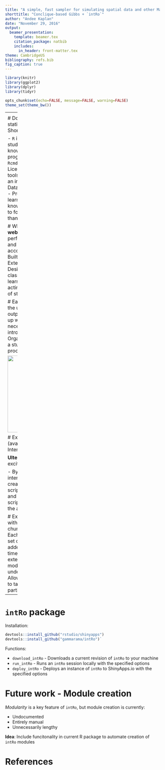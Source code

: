 ```yaml
---
title: "A simple, fast sampler for simulating spatial data and other Markovian data structures + `intRo`"
shorttitle: "Conclique-based Gibbs + `intRo`"
author: "Andee Kaplan"
date: "November 29, 2016"
output: 
  beamer_presentation:
    template: beamer.tex
    citation_package: natbib
    includes:
      in_header: front-matter.tex
theme: CambridgeUS
bibliography: refs.bib
fig_caption: true
---
```


```r
library(knitr)
library(ggplot2)
library(dplyr)
library(tidyr)

opts_chunk$set(echo=FALSE, message=FALSE, warning=FALSE)
theme_set(theme_bw())
```

---- 
\begin{center}
\Huge
A simple, fast sampler for simulating spatial data and other Markovian data structures
\end{center}

# Goal

- Markov random field models are possible for spatial or network data
- Rather than specifying a joint distribution directly, a  model is specified through a set of full conditional distributions for each spatial location
- Assume the spatial data are on a regular lattice (wrapped on a torus)

**Goal:** A new, provably fast approach for simulating spatial/network data.

# Spatial Markov random field (MRF) models

\begin{block}{Notation}
\begin{itemize}
\item Variables  $\{ Y(\mbs_i): i=1, \dots, n \}$ at locations $\{ \mbs_i: i=1, \dots, n\}$
\item Neighborhoods: $N_i$ specified according to some configuration
\item Neighboring Values: $\mby(N_i) = \{ y(\mbs_j) : \mbs_j \in N_i \}$
\item Full Conditionals: $\{ f_i(y(\mbs_i)|\mby(N_i), \mbtheta): i=1, \dots, n \}$
\begin{itemize}
    \item $f_i(y(\mbs_i)|\mby(N_i), \mbtheta)$ is conditional pmf/pdf of $Y(\mbs_i)$ given values for its
 neighbors  $\mby(N_i)$
    \item Often assume a common conditional cdf $F_i=F$ form ($f_i=f$) for all $i$
\end{itemize}
\end{itemize}
\end{block}

# Exponential family examples

1. Conditional Gaussian (3 parameters):  
    $$
      f_i(y(\mbs_i)|\mby(N_i),\alpha,\eta,\tau) = \frac{1}{\sqrt{2 \pi} \tau}\exp\left( -\frac{[y(\mbs_i) - \mu(\mbs_i) ]^2}{2 \tau^2}\right)
    $$
    $Y(\mbs_i)$ given neighbors $\mby(N_i)$ is normal with variance $\tau^2$ and mean
    $$
    \mu(\mbs_i) = \alpha + \eta \sum_{\mbs_j \in N_i}[y(\mbs_j)-\alpha]
    $$
2. Conditional Binary (2 parameters):  
    $Y(\mbs_i)$ given neighbors $\mby(N_i)$ is Bernoulli $p(\mbs_i,\kappa,\eta)$ where
    $$
    \mathrm{logit}[p(\mbs_i,\kappa,\eta)] = \mathrm{logit}( \kappa ) +\eta \sum_{\mbs_j \in N_i}[y(\mbs_j)-\kappa]
    $$

In both examples, $\eta$ represents a dependence parameter.

# Concliques

\begin{block}{Cliques -- \cite{hammersley1971markov}}
Singletons and sets of locations such that each location in the set is a neighbor of all other locations in the set \\
Example: Four nearest neighbors gives cliques of sizes $1$ and $2$
\end{block}

\begin{block}{The Converse of Cliques -- Concliques}
Sets of locations such that no location in the set is a neighbor of any other location in the set

\vspace{-.5cm}

\footnotesize
\begin{columns}
\hspace*{-.8cm}
\begin{column}{0.1\textwidth}
\begin{center}
\vspace*{-.9cm}
\underline{4 Nearest}\\ \underline{Neighbors}
$$
\begin{array}{ccc}
\cdot&*&\cdot \\
*&\mbs&* \\
\cdot&*&\cdot \\
\end{array}
$$
\end{center}
\end{column}
\begin{column}{0.1\textwidth}
\begin{center}
 \underline{Concliques}\\ \underline{4 Nearest}\\ \underline{Neighbors}
$$
\begin{array}{cccc}
1&2&1&2 \\
2&1&2&1 \\
1&2&1&2 \\
2&1&2&1 \\
\end{array}
$$
\end{center}
\end{column}
\begin{column}{0.1\textwidth}
\begin{center}
\vspace*{-.9cm}
\underline{8 Nearest}\\ \underline{Neighbors}
$$
\begin{array}{ccc}
*&*&* \\
*&\mbs&* \\
*&*&* \\
\end{array}
$$
\end{center}
\end{column}
\begin{column}{0.1\textwidth}
\begin{center}

\vspace*{-.2cm}
 \underline{Concliques}\\ \underline{8 Nearest}\\ \underline{Neighbors}
$$
\begin{array}{cccc}
1&2&1&2 \\
3&4&3&4 \\
1&2&1&2 \\
3&4&3&4 \\
\end{array}
$$
\end{center}
\end{column}
\end{columns}
\end{block}

# Generalized spatial residuals

\begin{block}{Definition}
\begin{itemize}
%\item Let ${\cal R}$ be a spatial lattice on which variables are defined (may be irregular in shape)
\item   $F(y|\mby(N_i), \mbtheta)$ is the conditional cdf of $Y(\mbs_i)$ under the model
\item Substitute random variables, $Y(\mbs_i)$ and neighbors $\{Y(\mbs_j): \mbs_j \in N_i \}$, into  (continuous) conditional cdf  to define residuals:
\begin{displaymath}
R(\mbs_i) = F(Y(\mbs_i)|\{Y(\mbs_j): \mbs_j \in N_i \}, \mbtheta).
\end{displaymath}
\end{itemize}
\end{block}

\begin{block}{Key Property}
Let $\{ {\cal C}_j: \, j=1, \ldots, q \}$ be a collection of concliques that partition the integer grid. Under the conditional model, \textbf{spatial residuals {\it within} a conclique are iid  Uniform$(0, 1)$-distributed}: \\
\begin{displaymath}
\{ R(\mbs_i): \, \mbs_i \in {\cal C}_j \} \stackrel{iid}{\sim} \mbox{ Uniform}(0, 1) \qquad \text{ for } j=1, \dots, q
\end{displaymath}
\end{block}

(\cite{kaiser2012goodness})

# Conclique-based Gibbs sampler

Using the conditional independence of random variables at locations within a conclique along with the probability integral transform we propose a conclique-based Gibbs sampling algorithm for sampling from a MRF.

1. Split locations into $Q$ disjoint concliques, $\mathcal{D} = \cup_{i = 1}^Q\mathcal{C}_i$.
1. Initialize the values of $\{Y^{(0)}(\boldsymbol s): \boldsymbol s \in \{\mathcal{C}_2, \dots, \mathcal{C}_Q\}\}$.
1. Sample from the conditional distribution of $Y(\boldsymbol s)$ given $\{Y(\boldsymbol t ) : \boldsymbol t \in \mathcal{N}(\boldsymbol s )\}$ for $\boldsymbol s \in \mathcal{C}_1$, 
    a. Sample $\{U(s): s \in \mathcal{C}_1\} \stackrel{iid}{\sim} Unif(0,1)$
    b. For each $\boldsymbol s \in \mathcal{C}_1$, $Y^{(i)}(\boldsymbol s) = F^{-1}(U(\boldsymbol s)|Y^{(i-1)}(\boldsymbol t), \boldsymbol t \in \mathcal{N}(\boldsymbol s))$
1. Sample from the conditional distribution of $Y(\boldsymbol s)$ given $\{Y(\boldsymbol t ) : \boldsymbol t \in \mathcal{N}(\boldsymbol s )\}$ for $\boldsymbol s \in \mathcal{C}_j; j =2, \dots, Q$, 
    a. Sample $\{U(s): s \in \mathcal{C}_2\} \stackrel{iid}{\sim} Unif(0,1)$
    b. For each $\boldsymbol s \in \mathcal{C}_j$, $Y^{(i)}(\boldsymbol s) = F^{-1}(U(\boldsymbol s)|\{Y^{(i)}(\boldsymbol t), \boldsymbol t \in \mathcal{N}(\boldsymbol s) \cap \mathcal{C}_k \text{ where } k < j\}, \{Y^{(i-1)}(\boldsymbol t), \boldsymbol t \in \mathcal{N}(\boldsymbol s) \cap \mathcal{C}_k \text{ where } k > j\})$

# It's (provably) fast!

1. In many (commonly used) four-nearest neighbor models (including Gaussian and binary), the conclique-based Gibbs sampler is provably **geometrically ergodic**.
1. Because we are using batch updating vs. sequential updating of each location, this approach is also **computationally fast**.
1. This approach is implemented in a flexible `R` package (called `conclique`, to appear on CRAN) that implements a conclique-based Gibbs sampler while allowing the user to specify an arbitrary model.

# Preliminary simulations

```r
load("data/6_timings.RData")

timings %>%
  gather(gibbs, time, conclique, sequential) %>%
  mutate(N = factor(N, labels=paste0("N = ", unique(N)))) %>%
  ggplot() +
  geom_boxplot(aes(factor(n.iter), time, colour = gibbs)) +
  facet_grid(~N) +
  xlab("# iterations") +
  ylab("Time (seconds)") +
  scale_colour_discrete("Gibbs sampler", labels=c("Conclique", "Sequential"))
```


# Ideas and connections

- Goodness-of-fit test for network data
    - The model-based method of resampling re-frames network into a collection of neighborhoods by using covariate information
    - Creates concliques on a graph structure.
    - Use a conditionally specified network distribution to sample network data in a blockwise conclique-based Gibbs sampler. 


---- 
\begin{center}
\Huge
\texttt{intRo}: statistical analysis software for teaching
\end{center}

# Do we really need another statistical software package?
Short answer: **yes**

 - `R` is great, but requires students to have some knowledge/interest in programming
 - `JMP`, `Deducer`, `Rcmdr` are powerful, but too big
      - Licenses and installation
 - New tools recently released to spark an interest in `R`
      - `Swirl` and DataCamp teach `R` programming
      - Project MOSAIC facilitates learning, but assumes knowledge of `R`
 - Want students to focus on data analysis rather than fight with software

# What is `intRo`?
 - A simple **web-based** application for performing basic data analysis and statistical routines and accompanying utility package
 - Built using `R` and `Shiny`
 - Extensible modular structure
 - Designed for a first statistics class student
 - Assists in the learning of statistics rather than acting as a stand-alone deliverer of statistics education

# Easy
 - Focused on aspects of the user interface (UI) and output that make it easy to pick up without training
 - Minimal necessary functionality for an introductory statistics course
 - Organized around specific tasks a student may perform in the process of a data analysis

<img src=images/user_experience.png height="250"></img>

# Exciting
 - Fun, easy to use (available on the web)
 - Interactive plots using `ggvis`
 
**Ulterior motive**: get students excited about programming

 - By navigating about the user interface of `intRo`, students are creating a fully-executable `R` script that they can download and run locally
 - Viewing their script change real-time within the application
 
# Extensible
 - User interaction with `intRo` is split into bitesize chunks that we call *modules*
 - Each module is a self contained set of `R` code that is dynamically added to the application at run time
 - `intRo` can be easily extended by the addition of modules within the frame-work underlying the application
 - Allows instructors/collaborators to tailor `intRo` to the needs of a particular course

---- 
\begin{center}
\Huge
Take a look http://intro-stats.com
\end{center}


# `intRo` package

Installation: 

```r
devtools::install_github("rstudio/shinyapps") 
devtools::install_github("gammarama/intRo")`
```
    
Functions:

* `download_intRo` - Downloads a current revision of `intRo` to your machine
* `run_intRo` - Runs an `intRo` session locally with the specified options
* `deploy_intRo` - Deploys an instance of `intRo` to ShinyApps.io with the specified options

# Future work - Module creation
*Modularity* is a key feature of `intRo`, but module creation is currently:
 
 - Undocumented
 - Entirely manual
 - Unnecessarily lengthy

**Idea**: Include funcitonality in current R package to automate creation of `intRo` modules


# References
